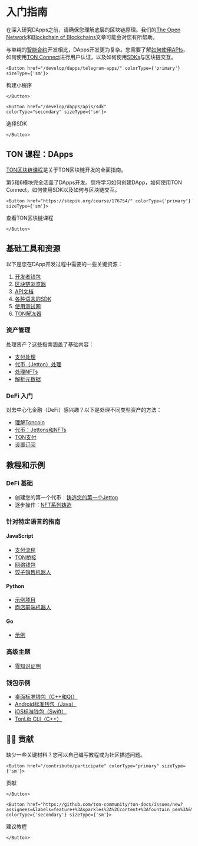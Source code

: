 
# 入门指南
在深入研究DApps之前，请确保您理解底层的区块链原理。我们的[The Open Network](/learn/introduction)和[Blockchain of Blockchains](/learn/overviews/ton-blockchain)文章可能会对您有所帮助。

与单纯的[智能合约](/develop/smart-contracts/)开发相比，DApps开发更为复杂。您需要了解[如何使用APIs](/develop/dapps/apis/)，如何使用[TON Connect](/develop/dapps/ton-connect/overview)进行用户认证，以及如何使用[SDKs](/develop/dapps/apis/sdk)与区块链交互。

````mdx-code-block 
<Button href="/develop/dapps/telegram-apps/" colorType={'primary'} sizeType={'sm'}>
````
构建小程序
````mdx-code-block 
</Button>
````
````mdx-code-block 
<Button href="/develop/dapps/apis/sdk"
colorType="secondary" sizeType={'sm'}>
````
选择SDK

````mdx-code-block 
</Button>
````

## TON 课程：DApps

[TON区块链课程](https://stepik.org/course/176754/)是关于TON区块链开发的全面指南。

第5和6模块完全涵盖了DApps开发。您将学习如何创建DApp，如何使用TON Connect，如何使用SDK以及如何与区块链交互。

````mdx-code-block 
<Button href="https://stepik.org/course/176754/" colorType={'primary'} sizeType={'sm'}>
````
查看TON区块链课程
````mdx-code-block 
</Button>
````

## 基础工具和资源

以下是您在DApp开发过程中需要的一些关键资源：

1. [开发者钱包](/participate/wallets/apps)
2. [区块链浏览器](/participate/explorers)
3. [API文档](/develop/dapps/apis/)
4. [各种语言的SDK](/develop/dapps/apis/sdk)
5. [使用测试网](/develop/smart-contracts/environment/testnet)
6. [TON解冻器](https://unfreezer.ton.org/)

### 资产管理

处理资产？这些指南涵盖了基础内容：

- [支付处理](/develop/dapps/asset-processing/)
- [代币（Jetton）处理](/develop/dapps/asset-processing/jettons)
- [处理NFTs](/develop/dapps/asset-processing/nft)
- [解析元数据](/develop/dapps/asset-processing/metadata)

### DeFi 入门

对去中心化金融（DeFi）感兴趣？以下是处理不同类型资产的方法：

- [理解Toncoin](/develop/dapps/defi/coins)
- [代币：Jettons和NFTs](/develop/dapps/defi/tokens)
- [TON支付](/develop/dapps/defi/ton-payments)
- [设置订阅](/develop/dapps/defi/subscriptions)

## 教程和示例

### DeFi 基础

- 创建您的第一个代币：[铸造您的第一个Jetton](/develop/dapps/tutorials/jetton-minter)
- 逐步操作：[NFT系列铸造](/develop/dapps/tutorials/collection-minting)

### 针对特定语言的指南

#### JavaScript

- [支付流程](https://github.com/toncenter/examples)
- [TON桥接](https://github.com/ton-blockchain/bridge)
- [网络钱包](https://github.com/toncenter/ton-wallet)
- [饺子销售机器人](/develop/dapps/tutorials/accept-payments-in-a-telegram-bot-js)

#### Python

- [示例项目](https://github.com/psylopunk/pytonlib/tree/main/examples)
- [商店前端机器人](/develop/dapps/tutorials/accept-payments-in-a-telegram-bot)

#### Go

- [示例](https://github.com/xssnick/tonutils-go/tree/master/example)

### 高级主题

- [零知识证明](/develop/dapps/tutorials/simple-zk-on-ton)

### 钱包示例

- [桌面标准钱包（C++和Qt）](https://github.com/ton-blockchain/wallet-desktop)
- [Android标准钱包（Java）](https://github.com/ton-blockchain/wallet-android)
- [iOS标准钱包（Swift）](https://github.com/ton-blockchain/wallet-ios)
- [TonLib CLI（C++）](https://github.com/ton-blockchain/ton/blob/master/tonlib/tonlib/tonlib-cli.cpp)

## 👨‍💻 贡献

缺少一些关键材料？您可以自己编写教程或为社区描述问题。

````mdx-code-block 
<Button href="/contribute/participate" colorType="primary" sizeType={'sm'}>
````
贡献
````mdx-code-block 
</Button>
````
  ````mdx-code-block 
<Button href="https://github.com/ton-community/ton-docs/issues/new?assignees=&labels=feature+%3Asparkles%3A%2Ccontent+%3Afountain_pen%3A&template=suggest_tutorial.yaml&title=Suggest+a+tutorial" colorType={'secondary'} sizeType={'sm'}>
````
建议教程
````mdx-code-block 
</Button>
````
